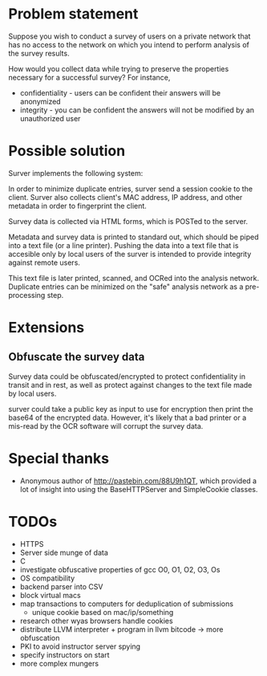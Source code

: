 = Problem statement =

Suppose you wish to conduct a survey of users on a private network that has no access to the network on which you intend to perform analysis of the survey results.

How would you collect data while trying to preserve the properties necessary for a successful survey? For instance,
* confidentiality - users can be confident their answers will be anonymized
* integrity - you can be confident the answers will not be modified by an unauthorized user

= Possible solution =

Surver implements the following system:

In order to minimize duplicate entries, surver send a session cookie to the client. Surver also collects client's MAC address, IP address, and other metadata in order to fingerprint the client.

Survey data is collected via HTML forms, which is POSTed to the server.

Metadata and survey data is printed to standard out, which should be piped into a text file (or a line printer). Pushing the data into a text file that is accesible only by local users of the surver is intended to provide integrity against remote users.

This text file is later printed, scanned, and OCRed into the analysis network. Duplicate entries can be minimized on the "safe" analysis network as a pre-processing step.

= Extensions =

== Obfuscate the survey data ==

Survey data could be obfuscated/encrypted to protect confidentiality in transit and in rest, as well as protect against changes to the text file made by local users.

surver could take a public key as input to use for encryption then print the base64 of the encrypted data. However, it's likely that a bad printer or a mis-read by the OCR software will corrupt the survey data.

= Special thanks =
* Anonymous author of http://pastebin.com/88U9h1QT, which provided a lot of insight into using the BaseHTTPServer and SimpleCookie classes.

= TODOs =
* HTTPS
* Server side munge of data
* C
* investigate obfuscative properties of gcc O0, O1, O2, O3, Os
* OS compatibility
* backend parser into CSV
* block virtual macs
* map transactions to computers for deduplication of submissions
** unique cookie based on mac/ip/something
* research other wyas browsers handle cookies
* distribute LLVM interpreter + program in llvm bitcode -> more obfuscation
* PKI to avoid instructor server spying
* specify instructors on start
* more complex mungers
